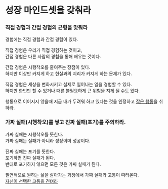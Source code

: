 # 성장 마인드셋을 갖춰라

### 직접 경험과 간접 경험의 균형을 맞춰라

경험에는 직접 경험과 간접 경험이 있다.

직접 경험은 우리가 직접 경험하는 것이고,\
간접 경험은 다른 사람의 경험을 통해 배우는 것이다.

간접 경험은 시행착오를 줄여주는 장점이 있다.\
하지만 이상만 커지게 하고 현실과의 괴리가 커지게 하는 문제가 있다.

직접 경험은 세상을 변화시키고 실제로 일어나는 일을 경험할 수 있다.\
하지만 한번만 할 수 있거나 때론 불필요하게 큰 위험을 지게 될 수도 있다.

행동으로 이어지지 않을때 지금 내가 두려워 하고 있다는 것을 인정하고 [작은 행동](//life/attitude/1#작은-성취를-쌓아라-원숭이에게-운전대를-맡기지-말라)을 취하라.

### 가짜 실패(시행착오)를 쌓고 진짜 실패(포기)를 주의하라.

가짜 실패는 시행착오를 뜻한다.\
가짜 실패는 실패가 아니라 성장이며 성공이다.

진짜 실패는 포기를 뜻한다.\
포기하면 진짜 실패가 된다.\
반대로 포기하지 않으면 모든 것은 가짜 실패가 된다.

필연적으로 원하는 삶을 살아가는 과정에서 가짜 실패와 고통이 따라온다.\
[자신이 선택한 고통을 견뎌라](/life/pain/3)